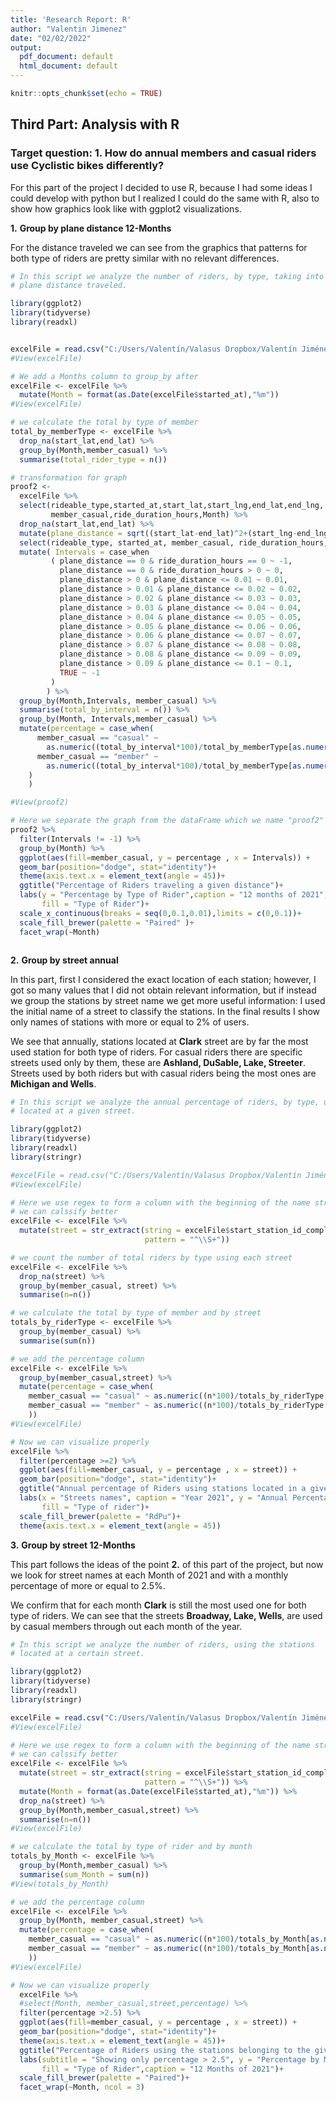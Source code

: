 ```yaml
---
title: 'Research Report: R'
author: "Valentin Jimenez"
date: "02/02/2022"
output:
  pdf_document: default
  html_document: default
---
```


```r
knitr::opts_chunk$set(echo = TRUE)
```

## Third Part: Analysis with R

### Target question: **1.	How do annual members and casual riders use Cyclistic bikes differently?**

For this part of the project I decided to use R, because I had some ideas I could develop with python but I realized I could do the same with R, also to show how graphics look like with ggplot2 visualizations.

**1.** **Group by plane distance 12-Months**

For the distance traveled we can see from the graphics that patterns for both type of riders are pretty similar with no relevant differences.

```r
# In this script we analyze the number of riders, by type, taking into account the
# plane distance traveled.

library(ggplot2)
library(tidyverse)
library(readxl)


excelFile = read.csv("C:/Users/Valentín/Valasus Dropbox/Valentín Jiménez/PC/Documents/VJDS/Programming/coursera/googelDataAnalyticsCertificate/Course8/Track1_ CaseStudy1/bikes_2021/bigDatasetCSV.csv", header = TRUE,  na.strings=c(""," ","NA"))
#View(excelFile)

# We add a Months column to group_by after
excelFile <- excelFile %>% 
  mutate(Month = format(as.Date(excelFile$started_at),"%m"))
#View(excelFile)

# we calculate the total by type of member
total_by_memberType <- excelFile %>% 
  drop_na(start_lat,end_lat) %>%
  group_by(Month,member_casual) %>% 
  summarise(total_rider_type = n()) 

# transformation for graph
proof2 <-
  excelFile %>%
  select(rideable_type,started_at,start_lat,start_lng,end_lat,end_lng,
         member_casual,ride_duration_hours,Month) %>% 
  drop_na(start_lat,end_lat) %>% 
  mutate(plane_distance = sqrt((start_lat-end_lat)^2+(start_lng-end_lng)^2)) %>% 
  select(rideable_type, started_at, member_casual, ride_duration_hours,plane_distance,Month) %>% 
  mutate( Intervals = case_when
         ( plane_distance == 0 & ride_duration_hours == 0 ~ -1,
           plane_distance == 0 & ride_duration_hours > 0 ~ 0,
           plane_distance > 0 & plane_distance <= 0.01 ~ 0.01,
           plane_distance > 0.01 & plane_distance <= 0.02 ~ 0.02,
           plane_distance > 0.02 & plane_distance <= 0.03 ~ 0.03,
           plane_distance > 0.03 & plane_distance <= 0.04 ~ 0.04,
           plane_distance > 0.04 & plane_distance <= 0.05 ~ 0.05,
           plane_distance > 0.05 & plane_distance <= 0.06 ~ 0.06,
           plane_distance > 0.06 & plane_distance <= 0.07 ~ 0.07,
           plane_distance > 0.07 & plane_distance <= 0.08 ~ 0.08,
           plane_distance > 0.08 & plane_distance <= 0.09 ~ 0.09,
           plane_distance > 0.09 & plane_distance <= 0.1 ~ 0.1,
           TRUE ~ -1
         )
        ) %>% 
  group_by(Month,Intervals, member_casual) %>% 
  summarise(total_by_interval = n()) %>%
  group_by(Month, Intervals,member_casual) %>% 
  mutate(percentage = case_when(
      member_casual == "casual" ~ 
        as.numeric((total_by_interval*100)/total_by_memberType[as.numeric(Month)*2-1,3]),
      member_casual == "member" ~ 
        as.numeric((total_by_interval*100)/total_by_memberType[as.numeric(Month)*2,3])
    )
    ) 

#View(proof2)

# Here we separate the graph from the dataFrame which we name "proof2"
proof2 %>% 
  filter(Intervals != -1) %>% 
  group_by(Month) %>% 
  ggplot(aes(fill=member_casual, y = percentage , x = Intervals)) + 
  geom_bar(position="dodge", stat="identity")+
  theme(axis.text.x = element_text(angle = 45))+
  ggtitle("Percentage of Riders traveling a given distance")+
  labs(y = "Percentage by Type of Rider",caption = "12 months of 2021", 
       fill = "Type of Rider")+
  scale_x_continuous(breaks = seq(0,0.1,0.01),limits = c(0,0.1))+
  scale_fill_brewer(palette = "Paired" )+
  facet_wrap(~Month)



```

**2.** **Group by street annual**

In this part, first I considered the exact location of each station; however, I got so many values that I did not obtain relevant information, but if instead we group the stations by street name we get  more useful information: I used the initial name of a street to classify the stations. In the final results I show only names of stations with more or equal to 2% of users.

We see that annually, stations located at **Clark** street are by far the most used station for both type of riders. For casual riders there are specific streets used only by them, these are **Ashland, DuSable, Lake, Streeter**. Streets used by both riders but with casual riders being the most ones are **Michigan and Wells**. 

```r
# In this script we analyze the annual percentage of riders, by type, using stations
# located at a given street.

library(ggplot2)
library(tidyverse)
library(readxl)
library(stringr)

#excelFile = read.csv("C:/Users/Valentín/Valasus Dropbox/Valentín Jiménez/PC/Documents/VJDS/Programming/coursera/googelDataAnalyticsCertificate/Course8/Track1_ CaseStudy1/bikes_2021/bigDatasetCSV.csv", header = TRUE,  na.strings=c(""," ","NA"))
#View(excelFile)

# Here we use regex to form a column with the beginning of the name street so 
# we can calssify better
excelFile <- excelFile %>% 
  mutate(street = str_extract(string = excelFile$start_station_id_complete,
                              pattern = "^\\S+")) 

# we count the number of total riders by type using each street
excelFile <- excelFile %>% 
  drop_na(street) %>% 
  group_by(member_casual, street) %>% 
  summarise(n=n())

# we calculate the total by type of member and by street
totals_by_riderType <- excelFile %>% 
  group_by(member_casual) %>% 
  summarise(sum(n))

# we add the percentage column
excelFile <- excelFile %>%
  group_by(member_casual,street) %>% 
  mutate(percentage = case_when(
    member_casual == "casual" ~ as.numeric((n*100)/totals_by_riderType[1,2]),
    member_casual == "member" ~ as.numeric((n*100)/totals_by_riderType[2,2])
    ))
#View(excelFile)

# Now we can visualize properly
excelFile %>% 
  filter(percentage >=2) %>% 
  ggplot(aes(fill=member_casual, y = percentage , x = street)) + 
  geom_bar(position="dodge", stat="identity")+
  ggtitle("Annual percentage of Riders using stations located in a given Street")+
  labs(x = "Streets names", caption = "Year 2021", y = "Annual Percentage by Type of Rider",
       fill = "Type of rider")+
  scale_fill_brewer(palette = "RdPu")+
  theme(axis.text.x = element_text(angle = 45))
```

**3.** **Group by street 12-Months**

This part follows the ideas of the point **2.** of this part of the project, but now we look for street names at each Month of 2021 and with a monthly percentage of more or equal to 2.5%.

We confirm that for each month **Clark** is still the most used one for both type of riders. We can see that the streets **Broadway, Lake, Wells**, are used by casual members through out each month of the year.

```r
# In this script we analyze the number of riders, using the stations
# located at a certain street.

library(ggplot2)
library(tidyverse)
library(readxl)
library(stringr)

excelFile = read.csv("C:/Users/Valentín/Valasus Dropbox/Valentín Jiménez/PC/Documents/VJDS/Programming/coursera/googelDataAnalyticsCertificate/Course8/Track1_ CaseStudy1/bikes_2021/bigDatasetCSV.csv", header = TRUE,  na.strings=c(""," ","NA"))
#View(excelFile)

# Here we use regex to form a column with the beginning of the name street so 
# we can calssify better
excelFile <- excelFile %>% 
  mutate(street = str_extract(string = excelFile$start_station_id_complete,
                              pattern = "^\\S+")) %>% 
  mutate(Month = format(as.Date(excelFile$started_at),"%m")) %>% 
  drop_na(street) %>% 
  group_by(Month,member_casual,street) %>% 
  summarise(n=n()) 
#View(excelFile)

# we calculate the total by type of rider and by month
totals_by_Month <- excelFile %>% 
  group_by(Month,member_casual) %>% 
  summarise(sum_Month = sum(n))
#View(totals_by_Month)

# we add the percentage column
excelFile <- excelFile %>%
  group_by(Month, member_casual,street) %>% 
  mutate(percentage = case_when(
    member_casual == "casual" ~ as.numeric((n*100)/totals_by_Month[as.numeric(Month)*2-1,3]),
    member_casual == "member" ~ as.numeric((n*100)/totals_by_Month[as.numeric(Month)*2,3])
    )) 
#View(excelFile)

# Now we can visualize properly
  excelFile %>% 
  #select(Month, member_casual,street,percentage) %>% 
  filter(percentage >2.5) %>% 
  ggplot(aes(fill=member_casual, y = percentage , x = street)) + 
  geom_bar(position="dodge", stat="identity")+
  theme(axis.text.x = element_text(angle = 45))+
  ggtitle("Percentage of Riders using the stations belonging to the given street")+
  labs(subtitle = "Showing only percentage > 2.5", y = "Percentage by Month", x = "Streets",
       fill = "Type of Rider",caption = "12 Months of 2021")+
  scale_fill_brewer(palette = "Paired")+
  facet_wrap(~Month, ncol = 3)

```






